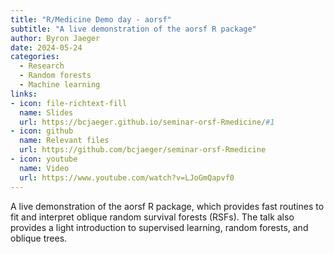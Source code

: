 ```yaml
---
title: "R/Medicine Demo day - aorsf"
subtitle: "A live demonstration of the aorsf R package"
author: Byron Jaeger
date: 2024-05-24
categories:
  - Research 
  - Random forests
  - Machine learning
links:
- icon: file-richtext-fill
  name: Slides
  url: https://bcjaeger.github.io/seminar-orsf-Rmedicine/#1
- icon: github
  name: Relevant files
  url: https://github.com/bcjaeger/seminar-orsf-Rmedicine
- icon: youtube
  name: Video
  url: https://www.youtube.com/watch?v=LJoGmQapvf0
---
```


A live demonstration of the aorsf R package, which provides fast routines to fit and interpret oblique random survival forests (RSFs). The talk also provides a light introduction to supervised learning, random forests, and oblique trees.
